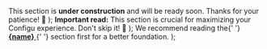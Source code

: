   <Warning>
    This section is <b>under construction</b> and will be ready soon. Thanks for your patience! 🚧
  </Warning>
);

  <Tip>
    <b>Important read:</b> This section is crucial for maximizing your Configu experience. Don't skip it! 🌟
  </Tip>
);

  <Tip>
    We recommend reading the{' '}
    <a href={link} target="_blank">
      <b>{name}</b>
    </a>{' '}
    section first for a better foundation.
  </Tip>
);
